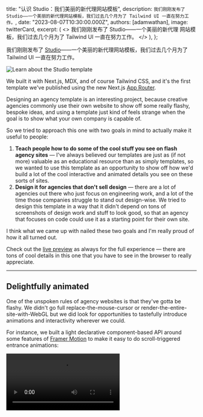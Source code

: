 
  title: "认识 Studio：我们美丽的新代理网站模板",
  description: `我们刚刚发布了 Studio——一个美丽的新代理网站模板，我们过去几个月为了 Tailwind UI 一直在努力工作。`,
  date: "2023-08-07T10:30:00.000Z",
  authors: [adamwathan],
  image: twitterCard,
  excerpt: (
    <>
      我们刚刚发布了 <Link href="https://tailwindui.com/templates/studio">Studio</Link>——一个美丽的新代理
      网站模板，我们过去几个月为了 Tailwind UI 一直在努力工作。
    </>
  ),
};

我们刚刚发布了 [Studio](https://tailwindui.com/templates/studio)——一个美丽的新代理网站模板，我们过去几个月为了 Tailwind UI 一直在努力工作。

<Link href="https://tailwindui.com/templates/studio">
  <Image src={template} alt="Learn about the Studio template" />
</Link>

We built it with Next.js, MDX, and of course Tailwind CSS, and it's the first template we've published using the new Next.js [App Router](https://nextjs.org/docs/app).

Designing an agency template is an interesting project, because creative agencies commonly use their own website to show off some really flashy, bespoke ideas, and using a template just kind of feels strange when the goal is to show what your own company is capable of.

So we tried to approach this one with two goals in mind to actually make it useful to people:

1. **Teach people how to do some of the cool stuff you see on flash agency sites** — I've always believed our templates are just as (if not more) valuable as an educational resource than as simply templates, so we wanted to use this template as an opportunity to show off how we'd build a lot of the cool interactive and animated details you see on these sorts of sites.
2. **Design it for agencies that don't sell design** — there are a lot of agencies out there who just focus on engineering work, and a lot of the time those companies struggle to stand out design-wise. We tried to design this template in a way that it didn't depend on tons of screenshots of design work and stuff to look good, so that an agency that focuses on code could use it as a starting point for their own site.

I think what we came up with nailed these two goals and I'm really proud of how it all turned out.

Check out the [live preview](https://studio.tailwindui.com/) as always for the full experience — there are tons of cool details in this one that you have to see in the browser to really appreciate.

---

## Delightfully animated

One of the unspoken rules of agency websites is that they've gotta be flashy. We didn't go full replace-the-mouse-cursor or render-the-entire-site-with-WebGL but we did look for opportunities to tastefully introduce animations and interactivity wherever we could.

For instance, we built a light declarative component-based API around some features of [Framer Motion](https://www.framer.com/motion/) to make it easy to do scroll-triggered entrance animations:

<Video src="https://assets.tailwindcss.com/blog/2023-08-07-meet-studio-our-new-agency-template/scroll-entrance-animations.mp4" />

The authoring experience for these types of animations turned out really nice — just wrap the stuff you want to fade in with a `FadeIn` or `FadeInStagger` component and you're in business:

```jsx
function Clients() {
  return (
    <div className="mt-24 rounded-4xl bg-neutral-950 py-20 sm:mt-32 sm:py-32 lg:mt-56">
      <Container>
        <FadeIn className="flex items-center gap-x-8">
          <h2 className="font-display text-center text-sm font-semibold tracking-wider text-white sm:text-left">
            我们已与数百位优秀人士合作
          </h2>
          <div className="h-px flex-auto bg-neutral-800" />
        </FadeIn>
        <FadeInStagger faster>
          <ul role="list" className="mt-10 grid grid-cols-2 gap-x-8 gap-y-10 lg:grid-cols-4">
            {clients.map(([client, logo]) => (
              <li key={client}>
                <FadeIn>
                  <Image src={logo} alt={client} unoptimized />
                </FadeIn>
              </li>
            ))}
          </ul>
        </FadeInStagger>
      </Container>
    </div>
  );
}
```

We also added this nice little animation to the logo where the mark is filled with a solid color on hover:

<Video src="https://assets.tailwindcss.com/blog/2023-08-07-meet-studio-our-new-agency-template/logo-hover-animation.mp4" />

This little detail looks small but interestingly you can't really do it without client-side navigation, because the animation would re-run when clicking the logo to go back to the homepage. Using a framework like Next.js, we're able to keep the logo filled in while hovering, even across URL changes, which feels a lot nicer.

The menu drawer animation turned out really nice as well, pushing the whole page down when it opens:

<Video src="https://assets.tailwindcss.com/blog/2023-08-07-meet-studio-our-new-agency-template/menu-slide-animation.mp4" />

If you look closely, the logo and button don't just naively change color either — it's actually driven precisely by the position of the sheet that's sliding down, and the logo is actually partially white and partially black at the same time when the edge of the sheet is intersecting with it.

Another detail I really love is this interaction we came up with for the images on the case study pages:

<Video src="https://assets.tailwindcss.com/blog/2023-08-07-meet-studio-our-new-agency-template/scroll-saturation-animation.mp4" />

We wanted the whole site to feel black and white, but showing black and white images all of the time didn't feel right. So we came up with this treatment where the image starts off black and white, and the saturation animates back in as the image gets close to the center of the screen when scrolling. We also show the full color image on hover.

We were also careful to try and implement all of these animations in a way that's mindful of people with vestibular motion disorders and are sensitive to these types of big animations. Using Framer Motion's `useReducedMotion` hook and the `motion-safe` variant in Tailwind, we do things like conditionally disable the navigation menu animation, and limit the scroll-driven entrance animations to opacity only so things aren't moving on the screen.

---

## 针对开发者的案例研究和博客工作流程

Studio includes support for both [case studies](https://studio.tailwindui.com/work/family-fund) and [blog posts](https://studio.tailwindui.com/blog/future-of-web-development), and as you might have guessed if you've played with any of our other templates, we used this an excuse to integrate [MDX](https://mdxjs.com/) into the project.

Here's an example of what a basic case study looks like — authored mostly in markdown with some common metadata and support for custom components mixed in to the content:

```mdx
import logo from "@/images/clients/phobia/logomark-dark.svg";
import imageHero from "./hero.jpg";
import imageJennyWilson from "./jenny-wilson.jpeg";

export const caseStudy = {
  client: "Phobia",
  title: "战胜你的恐惧，找到你的匹配",
  description:
    "在恐惧面前找到爱——Phobia 是一款通过用户共同的恐惧症进行配对的约会应用，帮助他们一起面对恐惧。",
  summary: [
    "在恐惧面前找到爱——Phobia 是一款通过用户共同的恐惧症进行配对的约会应用，帮助他们一起面对恐惧。",
    "我们与 Phobia 合作开发了一个新的入职流程。用户会看到常见恐惧的图片，我们利用麦克风检测哪些恐惧会让他们尖叫，将结果输入到匹配算法中。",
  ],
  logo,
  image: { src: imageHero },
  date: "2022-06",
  service: "应用开发",
  testimonial: {
    author: { name: "Jenny Wilson", role: "Phobia 的 CPO" },
    content:
      "Studio 团队超越了我们的期望，甚至找到了一种方法可以在不触发恼人的权限对话框的情况下访问用户的麦克风。",
  },
};

export const metadata = {
  title: `${caseStudy.client} 案例研究`,
  description: caseStudy.description,
};

## 概述

由于注意到极高的流失率，Phobia 团队得出结论，他们需要改进入职流程，而不是拥有根本有缺陷的商业想法。

之前用户手动选择他们的恐惧症，但这导致一些用户选择他们实际上并不害怕的东西来增加匹配。

为了应对这一点，我们开发了一个系统，在入职过程中展示常见恐惧的幻灯片。然后，我们使用恶意软件暗中访问他们的麦克风，检测他们是否有可听的反应。我们测量他们尖叫的音调、音量和时长，并将这些信息加入匹配算法中。

下一阶段是入职流程的 VR 版本，用户将经历一系列情境以确定他们的恐惧。我们目前正在开发第一个场景，工作标题：“跳出一架装满蜘蛛的飞机”。

## 我们所做的

<TagList>
  <TagListItem>Android</TagListItem>
  <TagListItem>iOS</TagListItem>
  <TagListItem>恶意软件</TagListItem>
  <TagListItem>VR</TagListItem>
</TagList>

<Blockquote author={{ name: "Jenny Wilson", role: "Phobia 的 CPO" }} image={{ src: imageJennyWilson }}>
  Studio 团队超越了我们的期望，甚至找到了一种方法可以在不触发恼人的权限对话框的情况下访问用户的麦克风。
</Blockquote>

<StatList>
  <StatListItem value="20%" label="流失率" />
  <StatListItem value="5x" label="卸载次数" />
  <StatListItem value="2.3" label="应用商店评分" />
  <StatListItem value="8" label="待决诉讼" />
</StatList>
```

这个模板的所有排版样式都是完全自定义的，这次我们采取了一种不同的方法，而不是写一堆复杂的 CSS 来避免我们的排版样式与 MDX 中的任何自定义组件冲突，我们创建了一个小的 remark 插件 [`remark-rehype-wrap`](https://github.com/bradlc/remark-rehype-wrap)，能够在一个包装元素中包裹 Markdown 内容的块。

这样，我们就可以将任何普通的 Markdown 内容包裹在 `typography` 类中，但确保文档中的任何自定义组件都不会被包裹，而不是尝试以某种方式制作CSS使其忽略树的那些部分。

这两种方法完全可行，但尝试新想法并看看你会学到什么总是很有趣。我也很好奇，未来基于即将到来的新 [样式查询](https://ishadeed.com/article/css-container-style-queries/) CSS 特性解决方案会是什么样子！

---

这就是 [Studio](https://tailwindui.com/templates/studio)! 下载它，拆解它，看看你是否能学到几招新本领。

和我们所有的模板一样，它包含在一次性购买的 [Tailwind UI 全访问](https://tailwindui.com/all-access) 许可中，这是支持我们在 Tailwind CSS 上工作的最佳方法，使我们能够在未来几年继续构建精彩的东西。
